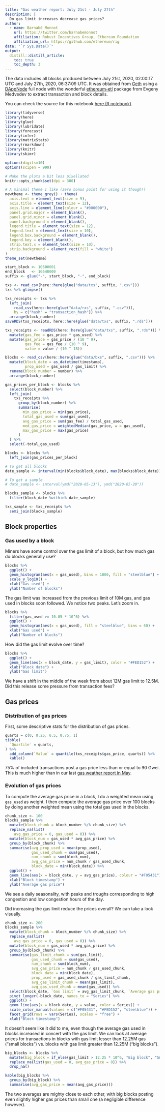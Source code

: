 ```yaml
---
title: "Gas weather report: July 21st - July 27th"
description: |
  Do gas limit increases decrease gas prices?
author:
  - name: Barnabé Monnot 
    url: https://twitter.com/barnabemonnot
    affiliation: Robust Incentives Group, Ethereum Foundation
    affiliation_url: https://github.com/ethereum/rig
date: "`r Sys.Date()`"
output:
  distill::distill_article:
    toc: true
    toc_depth: 3
---
```


The data includes all blocks produced between July 21st, 2020, 02:00:17 UTC and July 27th, 2020, 06:37:09 UTC. It was obtained from [Geth](https://geth.ethereum.org/) using a [DAppNode](https://dappnode.io) full node with the wonderful [ethereum-etl](https://github.com/blockchain-etl/ethereum-etl) package from Evgeny Medvedev to extract transaction and block details.

<aside>
You can check the source for this notebook [here (R notebook)](https://github.com/ethereum/rig/tree/master/ethdata/notebooks/gas_weather_reports/exploreJuly21.Rmd).
</aside>

```r
library(tidyverse)
library(here)
library(glue)
library(lubridate)
library(forecast)
library(infer)
library(matrixStats)
library(rmarkdown)
library(knitr)
library(skimr)

options(digits=10)
options(scipen = 999) 

# Make the plots a bit less pixellated
knitr::opts_chunk$set(dpi = 300)

# A minimal theme I like (zero bonus point for using it though!)
newtheme <- theme_grey() + theme(
  axis.text = element_text(size = 9),
  axis.title = element_text(size = 12),
  axis.line = element_line(colour = "#000000"),
  panel.grid.major = element_blank(),
  panel.grid.minor = element_blank(),
  panel.background = element_blank(),
  legend.title = element_text(size = 12),
  legend.text = element_text(size = 10),
  legend.box.background = element_blank(),
  legend.key = element_blank(),
  strip.text.x = element_text(size = 10),
  strip.background = element_rect(fill = "white")
)
theme_set(newtheme)
```

```r
start_block <- 10500001
end_block   <- 10540000
suffix <- glue("-", start_block, "-", end_block)
```

```r
txs <- read_csv(here::here(glue("data/txs", suffix, ".csv")))
txs %>% glimpse()
```

```r
txs_receipts <- txs %>%
  left_join(
    read_csv(here::here(glue("data/rxs", suffix, ".csv"))),
    by = c("hash" = "transaction_hash")) %>%
  arrange(block_number)
saveRDS(txs_receipts, here::here(glue("data/txs", suffix, ".rds")))
```

```r
txs_receipts <- readRDS(here::here(glue("data/txs", suffix, ".rds"))) %>%
  mutate(gas_fee = gas_price * gas_used) %>%
  mutate(gas_price = gas_price / (10 ^ 9),
         gas_fee = gas_fee / (10 ^ 9),
         value = value / (10 ^ 18))
```

```r
blocks <- read_csv(here::here(glue("data/bxs", suffix, ".csv"))) %>%
  mutate(block_date = as_datetime(timestamp),
         prop_used = gas_used / gas_limit) %>%
  rename(block_number = number) %>%
  arrange(block_number)

gas_prices_per_block <- blocks %>%
  select(block_number) %>%
  left_join(
    txs_receipts %>%
      group_by(block_number) %>%
      summarise(
        min_gas_price = min(gas_price),
        total_gas_used = sum(gas_used),
        avg_gas_price = sum(gas_fee) / total_gas_used,
        med_gas_price = weightedMedian(gas_price, w = gas_used),
        max_gas_price = max(gas_price)
      )
  ) %>%
  select(-total_gas_used)

blocks <- blocks %>%
  left_join(gas_prices_per_block)
```

```r
# To get all blocks
date_sample <- interval(min(blocks$block_date), max(blocks$block_date))

# To get a sample
# date_sample <- interval(ymd("2020-05-13"), ymd("2020-05-20"))

blocks_sample <- blocks %>%
  filter(block_date %within% date_sample)

txs_sample <- txs_receipts %>%
  semi_join(blocks_sample)
```

## Block properties

### Gas used by a block

Miners have some control over the gas limit of a block, but how much gas do blocks generally use?

```r
blocks %>%
  ggplot() +
  geom_histogram(aes(x = gas_used), bins = 1000, fill = "steelblue") +
  scale_y_log10() +
  xlab("Gas used") +
  ylab("Number of blocks")
```

The gas limit was increased from the previous limit of 10M gas, and gas used in blocks soon followed. We notice two peaks. Let's zoom in.

```r
blocks %>%
  filter(gas_used >= 10.05 * 10^6) %>%
  ggplot() +
  geom_histogram(aes(x = gas_used), fill = "steelblue", bins = 60) +
  xlab("Gas used") +
  ylab("Number of blocks")
```

How did the gas limit evolve over time?

```r
blocks %>%
  ggplot() +
  geom_line(aes(x = block_date, y = gas_limit), color = "#FED152") +
  xlab("Block date") +
  ylab("Gas limit")
```

We have a shift in the middle of the week from about 12M gas limit to 12.5M. Did this release some pressure from transaction fees?

## Gas prices

### Distribution of gas prices

First, some descriptive stats for the distribution of gas prices.

```r
quarts = c(0, 0.25, 0.5, 0.75, 1)
tibble(
  `Quartile` = quarts,
) %>%
  add_column(`Value` = quantile(txs_receipts$gas_price, quarts)) %>%
  kable()
```

75% of included transactions post a gas price less than or equal to 90 Gwei. This is much higher than in our last [gas weather report in May](https://ethereum.github.io/rig/ethdata/notebooks/explore_data.html).

### Evolution of gas prices

To compute the average gas price in a block, I do a weighted mean using `gas_used` as weight. I then compute the average gas price over 100 blocks by doing another weighted mean using the total gas used in the blocks.

```r
chunk_size <- 100
blocks_sample %>%
  mutate(block_chunk = block_number %/% chunk_size) %>%
  replace_na(list(
    avg_gas_price = 0, gas_used = 0)) %>%
  mutate(block_num = gas_used * avg_gas_price) %>%
  group_by(block_chunk) %>%
  summarise(avg_prop_used = mean(prop_used),
            gas_used_chunk = sum(gas_used),
            num_chunk = sum(block_num),
            avg_gas_price = num_chunk / gas_used_chunk,
            block_date = min(block_date)) %>%
  ggplot() +
  geom_line(aes(x = block_date, y = avg_gas_price), colour = "#F05431") +
  xlab("Block timestamp") +
  ylab("Average gas price")
```

We see a daily seasonality, with peaks and troughs corresponding to high congestion and low congestion hours of the day.

Did increasing the gas limit reduce the prices overall? We can take a look visually.

```r
chunk_size <- 200
blocks_sample %>%
  mutate(block_chunk = block_number %/% chunk_size) %>%
  replace_na(list(
    avg_gas_price = 0, gas_used = 0)) %>%
  mutate(block_num = gas_used * avg_gas_price) %>%
  group_by(block_chunk) %>%
  summarise(gas_limit_chunk = sum(gas_limit),
            gas_used_chunk = sum(gas_used),
            num_chunk = sum(block_num),
            avg_gas_price = num_chunk / gas_used_chunk,
            block_date = min(block_date),
            prop_used = gas_used_chunk / gas_limit_chunk,
            avg_gas_limit_chunk = mean(gas_limit),
            avg_gas_used_chunk = mean(gas_used)) %>%
  select(block_date, `Gas limit` = avg_gas_limit_chunk, `Average gas price` = avg_gas_price, `Gas used` = avg_gas_used_chunk) %>%
  pivot_longer(-block_date, names_to = "Series") %>%
  ggplot() +
  geom_line(aes(x = block_date, y = value, color = Series)) +
  scale_color_manual(values = c("#F05431", "#FED152", "steelblue")) +
  facet_grid(rows = vars(Series), scales = "free") +
  xlab("Block timestamp")
```

It doesn't seem like it did to me, even though the average gas used in blocks increased in concert with the gas limit. We can look at average prices for transactions in blocks with gas limit lesser than 12.25M gas ("small blocks") vs. blocks with gas limit greater than 12.25M ("big blocks").

```r
big_blocks <- blocks %>%
  mutate(big_block = if_else(gas_limit > 12.25 * 10^6, "Big block", "Small block")) %>%
  replace_na(list(gas_used = 0, avg_gas_price = 0)) %>%
  drop_na()
```

```r
kable(big_blocks %>%
  group_by(big_block) %>%
  summarise(avg_gas_price = mean(avg_gas_price)))
```

The two averages are mighty close to each other, with big blocks posting even slightly higher gas prices than small one (a negligible difference however).